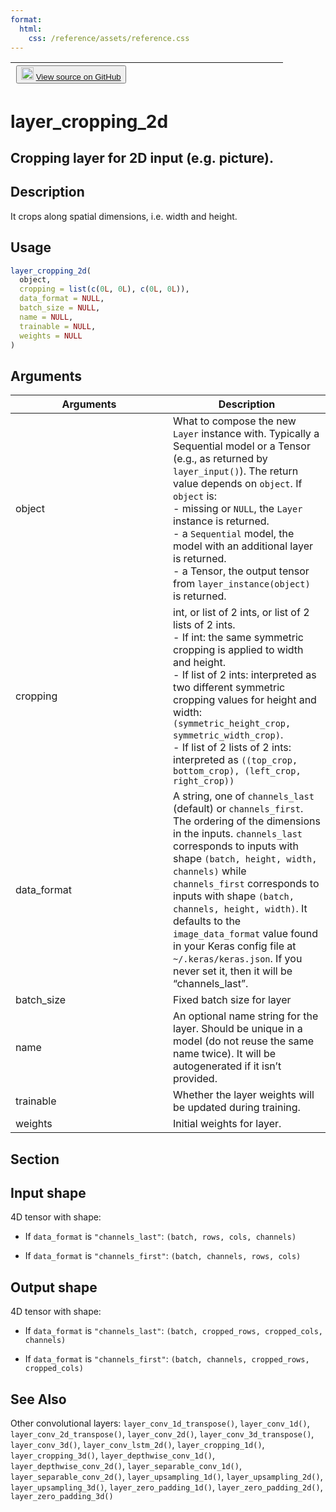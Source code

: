 ```yaml
---
format:
  html:
    css: /reference/assets/reference.css
---
```


| <button class="button"> ![](/reference/assets/GitHub-Mark-32px.png){width="20"} [View source on GitHub](https://github.com/rstudio/keras//blob/main/R/layers-convolutional.R#L1205) </button> |
|:------------------------------:|:--------------------------------------:|

# layer_cropping_2d

## Cropping layer for 2D input (e.g. picture).

## Description
It crops along spatial dimensions, i.e. width and height. 


## Usage
```r
layer_cropping_2d( 
  object, 
  cropping = list(c(0L, 0L), c(0L, 0L)), 
  data_format = NULL, 
  batch_size = NULL, 
  name = NULL, 
  trainable = NULL, 
  weights = NULL 
) 
```

## Arguments
|Arguments|Description|
|---|---|
| object | What to compose the new `Layer` instance with. Typically a Sequential model or a Tensor (e.g., as returned by `layer_input()`). The return value depends on `object`. If `object` is: <br>- missing or `NULL`, the `Layer` instance is returned. <br>- a `Sequential` model, the model with an additional layer is returned. <br>- a Tensor, the output tensor from `layer_instance(object)` is returned.  |
| cropping | int, or list of 2 ints, or list of 2 lists of 2 ints. <br>- If int: the same symmetric cropping is applied to width and height. <br>- If list of 2 ints: interpreted as two different symmetric cropping values for height and width: `(symmetric_height_crop, symmetric_width_crop)`. <br>- If list of 2 lists of 2 ints: interpreted as `((top_crop, bottom_crop), (left_crop,   right_crop))` |
| data_format | A string, one of `channels_last` (default) or `channels_first`. The ordering of the dimensions in the inputs. `channels_last` corresponds to inputs with shape `(batch, height, width, channels)` while `channels_first` corresponds to inputs with shape `(batch, channels, height, width)`. It defaults to the `image_data_format` value found in your Keras config file at `~/.keras/keras.json`. If you never set it, then it will be "channels_last". |
| batch_size | Fixed batch size for layer |
| name | An optional name string for the layer. Should be unique in a model (do not reuse the same name twice). It will be autogenerated if it isn't provided. |
| trainable | Whether the layer weights will be updated during training. |
| weights | Initial weights for layer. |


## Section

## Input shape

 4D tensor with shape: 

- If `data_format` is `"channels_last"`: `(batch, rows, cols, channels)`

- If `data_format` is `"channels_first"`: `(batch, channels, rows, cols)`

## Output shape

 4D tensor with shape: 

- If `data_format` is `"channels_last"`: `(batch, cropped_rows, cropped_cols, channels)`

- If `data_format` is `"channels_first"`: `(batch, channels, cropped_rows, cropped_cols)`




## See Also
Other convolutional layers:  `layer_conv_1d_transpose()`, `layer_conv_1d()`, `layer_conv_2d_transpose()`, `layer_conv_2d()`, `layer_conv_3d_transpose()`, `layer_conv_3d()`, `layer_conv_lstm_2d()`, `layer_cropping_1d()`, `layer_cropping_3d()`, `layer_depthwise_conv_1d()`, `layer_depthwise_conv_2d()`, `layer_separable_conv_1d()`, `layer_separable_conv_2d()`, `layer_upsampling_1d()`, `layer_upsampling_2d()`, `layer_upsampling_3d()`, `layer_zero_padding_1d()`, `layer_zero_padding_2d()`, `layer_zero_padding_3d()`

